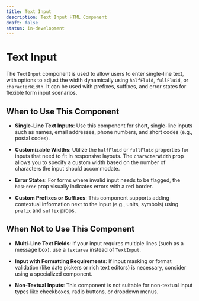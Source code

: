 ```yaml
---
title: Text Input
description: Text Input HTML Component
draft: false
status: in-development
---
```


# Text Input

<ComponentStatusBlock componentId="text-input" />

The `TextInput` component is used to allow users to enter single-line text, with options to adjust the width dynamically using `halfFluid`, `fullFluid`, or `characterWidth`. It can be used with prefixes, suffixes, and error states for flexible form input scenarios.

## When to Use This Component

- **Single-Line Text Inputs**: Use this component for short, single-line inputs such as names, email addresses, phone numbers, and short codes (e.g., postal codes).

- **Customizable Widths**: Utilize the `halfFluid` or `fullFluid` properties for inputs that need to fit in responsive layouts. The `characterWidth` prop allows you to specify a custom width based on the number of characters the input should accommodate.

- **Error States**: For forms where invalid input needs to be flagged, the `hasError` prop visually indicates errors with a red border.

- **Custom Prefixes or Suffixes**: This component supports adding contextual information next to the input (e.g., units, symbols) using `prefix` and `suffix` props.

## When Not to Use This Component

- **Multi-Line Text Fields**: If your input requires multiple lines (such as a message box), use a `textarea` instead of `TextInput`.
- **Input with Formatting Requirements**: If input masking or format validation (like date pickers or rich text editors) is necessary, consider using a specialized component.

- **Non-Textual Inputs**: This component is not suitable for non-textual input types like checkboxes, radio buttons, or dropdown menus.
